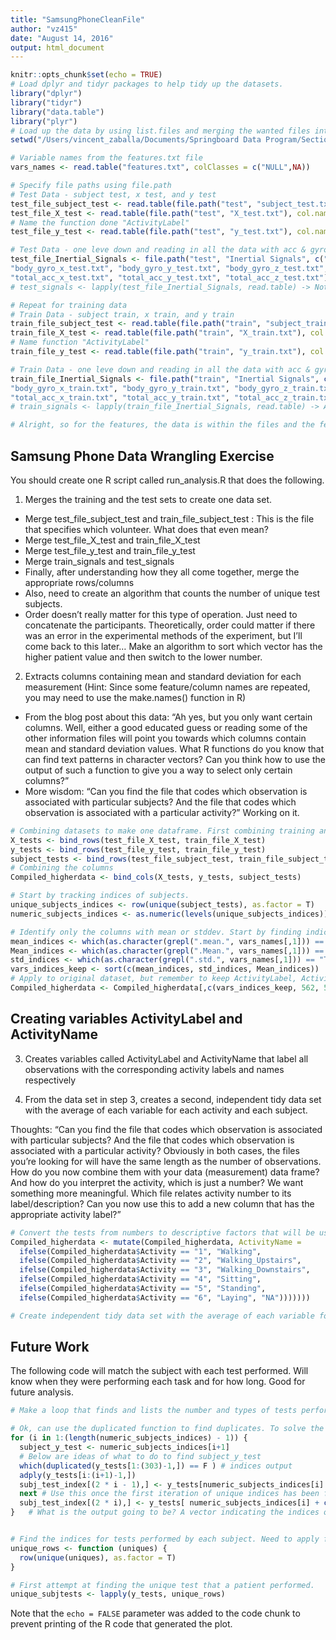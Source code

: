```yaml
---
title: "SamsungPhoneCleanFile"
author: "vz415"
date: "August 14, 2016"
output: html_document
---
```


```r
knitr::opts_chunk$set(echo = TRUE)
# Load dplyr and tidyr packages to help tidy up the datasets.
library("dplyr")
library("tidyr")
library("data.table")
library("plyr")
# Load up the data by using list.files and merging the wanted files into a single dataframe
setwd("/Users/vincent_zaballa/Documents/Springboard Data Program/Section 3 Data Wrangling/SamsungPhoneDataCleaning/UCI HAR Dataset/")

# Variable names from the features.txt file
vars_names <- read.table("features.txt", colClasses = c("NULL",NA))

# Specify file paths using file.path
# Test Data - subject test, x test, and y test
test_file_subject_test <- read.table(file.path("test", "subject_test.txt"), col.names = "Subject")
test_file_X_test <- read.table(file.path("test", "X_test.txt"), col.names = t(vars_names))
# Name the function done "ActivityLabel"
test_file_y_test <- read.table(file.path("test", "y_test.txt"), col.names = "ActivityLabel")

# Test Data - one leve down and reading in all the data with acc & gyro
test_file_Inertial_Signals <- file.path("test", "Inertial Signals", c("body_acc_x_test.txt",  "body_acc_y_test.txt",  "body_acc_z_test.txt", 
"body_gyro_x_test.txt", "body_gyro_y_test.txt", "body_gyro_z_test.txt",
"total_acc_x_test.txt", "total_acc_y_test.txt", "total_acc_z_test.txt"))
# test_signals <- lapply(test_file_Inertial_Signals, read.table) -> Not really necessary, just raw cumbersome data

# Repeat for training data
# Train Data - subject train, x train, and y train
train_file_subject_test <- read.table(file.path("train", "subject_train.txt"), col.names = "Subject")
train_file_X_test <- read.table(file.path("train", "X_train.txt"), col.names = t(vars_names))
# Name function "ActivityLabel"
train_file_y_test <- read.table(file.path("train", "y_train.txt"), col.names = "ActivityLabel")

# Train Data - one leve down and reading in all the data with acc & gyro
train_file_Inertial_Signals <- file.path("train", "Inertial Signals", c("body_acc_x_train.txt",  "body_acc_y_train.txt",  "body_acc_z_train.txt", 
"body_gyro_x_train.txt", "body_gyro_y_train.txt", "body_gyro_z_train.txt",
"total_acc_x_train.txt", "total_acc_y_train.txt", "total_acc_z_train.txt"))
# train_signals <- lapply(train_file_Inertial_Signals, read.table) -> Also no necessary.

# Alright, so for the features, the data is within the files and the featurename is the file name... Need to figure out how to add together the file's data and then make a column name with the file's title. So, 9 measurements have 128 variables with 2947 observations.

```

## Samsung Phone Data Wrangling Exercise

You should create one R script called run_analysis.R that does the following.

1. Merges the training and the test sets to create one data set.

  - Merge test_file_subject_test and train_file_subject_test : This is the file that specifies which volunteer. What does that even mean? 
  - Merge test_file_X_test and train_file_X_test
  - Merge test_file_y_test and train_file_y_test
  - Merge train_signals and test_signals
  - Finally, after understanding how they all come together, merge the appropriate rows/columns
  - Also, need to create an algorithm that counts the number of unique test subjects. 
  - Order doesn't really matter for this type of operation. Just need to concatenate the participants. Theoretically, order could matter if there was an error in the experimental methods of the experiment, but I'll come back to this later... Make an algorithm to sort which vector has the higher patient value and then switch to the lower number. 

2. Extracts columns containing mean and standard deviation for each measurement (Hint: Since some feature/column names are repeated, you may need to use the make.names() function in R)

  - From the blog post about this data:  "Ah yes, but you only want certain columns. Well, either a good educated guess or reading some of the other information files will point you towards which columns contain mean and standard deviation values. What R functions do you know that can find text patterns in character vectors? Can you think how to use the output of such a function to give you a way to select only certain columns?"
  - More wisdom: "Can you find the file that codes which observation is associated with particular subjects? And the file that codes which observation is associated with a particular activity?" Working on it.

```r
# Combining datasets to make one dataframe. First combining training and test data by rows.
X_tests <- bind_rows(test_file_X_test, train_file_X_test)
y_tests <- bind_rows(test_file_y_test, train_file_y_test)
subject_tests <- bind_rows(test_file_subject_test, train_file_subject_test)
# Combining the columns
Compiled_higherdata <- bind_cols(X_tests, y_tests, subject_tests)

# Start by tracking indices of subjects.
unique_subjects_indices <- row(unique(subject_tests), as.factor = T)
numeric_subjects_indices <- as.numeric(levels(unique_subjects_indices))[unique_subjects_indices]

# Identify only the columns with mean or stddev. Start by finding indices of vars_names
mean_indices <- which(as.character(grepl(".mean.", vars_names[,1])) == "TRUE")
Mean_indices <- which(as.character(grepl(".Mean.", vars_names[,1])) == "TRUE")
std_indices <- which(as.character(grepl(".std.", vars_names[,1])) == "TRUE")
vars_indices_keep <- sort(c(mean_indices, std_indices, Mean_indices))
# Apply to original dataset, but remember to keep ActivityLabel, ActivityName and subject columns (562 & 563)
Compiled_higherdata <- Compiled_higherdata[,c(vars_indices_keep, 562, 563)]

```

## Creating variables ActivityLabel and ActivityName

3. Creates variables called ActivityLabel and ActivityName that label all observations with the corresponding activity labels and names respectively

4. From the data set in step 3, creates a second, independent tidy data set with the average of each variable for each activity and each subject.

Thoughts: "Can you find the file that codes which observation is associated with particular subjects? And the file that codes which observation is associated with a particular activity? Obviously in both cases, the files you're looking for will have the same length as the number of observations. How do you now combine them with your data (measurement) data frame? And how do you interpret the activity, which is just a number? We want something more meaningful. Which file relates activity number to its label/description? Can you now use this to add a new column that has the appropriate activity label?" 

```r
# Convert the tests from numbers to descriptive factors that will be used for ActivityNames. Use ifelse statements and mutate. 
Compiled_higherdata <- mutate(Compiled_higherdata, ActivityName =
  ifelse(Compiled_higherdata$Activity == "1", "Walking", 
  ifelse(Compiled_higherdata$Activity == "2", "Walking_Upstairs", 
  ifelse(Compiled_higherdata$Activity == "3", "Walking_Downstairs",
  ifelse(Compiled_higherdata$Activity == "4", "Sitting", 
  ifelse(Compiled_higherdata$Activity == "5", "Standing", 
  ifelse(Compiled_higherdata$Activity == "6", "Laying", "NA")))))))

# Create independent tidy data set with the average of each variable for each activity and subject. To do this, going to compress all activities for each subject and output the average of that value. 


```

## Future Work

The following code will match the subject with each test performed. Will know when they were performing each task and for how long. Good for future analysis. 

```r
# Make a loop that finds and lists the number and types of tests performed on each subject. Do this Section later later.

# Ok, can use the duplicated function to find duplicates. To solve the problem of mutliple tests, can use an if statement that says that "if 6 duplicates have been found, restart the duplicate search at the next number" Just need to figure out how to go to the next number from the last duplicate. Know this should only be performed twice. Find indices. 
for (i in 1:(length(numeric_subjects_indices) - 1)) {
  subject_y_test <- numeric_subjects_indices[i+1]
  # Below are ideas of what to do to find subject_y_test
  which(duplicated(y_tests[1:(303)-1,]) == F ) # indices output
  adply(y_tests[i:(i+1)-1,])
  subj_test_index[(2 * i - 1),] <- y_tests[numeric_subjects_indices[i] + c( which( duplicated( y_tests[numeric_subjects_indices[i] : (numeric_subjects_indices[i+1]-1),]) == F )),]
  next # Use this once the first iteration of unique indices has been found
  subj_test_index[(2 * i),] <- y_tests[ numeric_subjects_indices[i] + c( which( duplicated( y_tests[ numeric_subjects_indices[i]: (numeric_subjects_indices[i+1]-1),]) == F )),]
}   # What is the output going to be? A vector indicating the indices of the which subject performed which test, maybe. Know the output will be "5 4 6 1 3 2", so maybe there's an easier way than trying to geuss the middle point of the range.


# Find the indices for tests performed by each subject. Need to apply for loop that repeats unique locations for each test for each subject.
unique_rows <- function (uniques) {
  row(unique(uniques), as.factor = T)
}

# First attempt at finding the unique test that a patient performed.
unique_subjtests <- lapply(y_tests, unique_rows)
```

Note that the `echo = FALSE` parameter was added to the code chunk to prevent printing of the R code that generated the plot.
